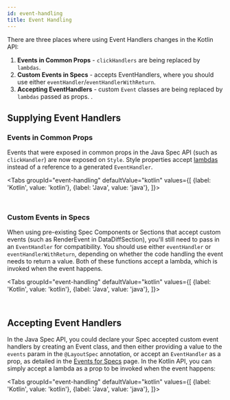 ```yaml
---
id: event-handling
title: Event Handling
---
```



There are three places where using Event Handlers changes in the Kotlin API:

1. **Events in Common Props** - `clickHandlers` are being replaced by `lambdas`.
2. **Custom Events in Specs** - accepts EventHandlers, where you should use either `eventHandler`/`eventHandlerWithReturn`.
3. **Accepting EventHandlers** - custom `Event` classes are being replaced by `lambdas` passed as props.
.

## Supplying Event Handlers

### Events in Common Props

Events that were exposed in common props in the Java Spec API (such as `clickHandler`) are now exposed on `Style`. Style properties accept [lambdas](https://kotlinlang.org/docs/lambdas.html) instead of a reference to a generated `EventHandler`.

<Tabs
  groupId="event-handling"
  defaultValue="kotlin"
  values={[
    {label: 'Kotlin', value: 'kotlin'},
    {label: 'Java', value: 'java'},
  ]}>
  <TabItem value="kotlin">

```kotlin file=sample/src/main/java/com/facebook/samples/litho/kotlin/documentation/EventComponent.kt start=start_example end=end_example
```

  </TabItem>
  <TabItem value="java">

```java file=sample/src/main/java/com/facebook/samples/litho/java/events/EventComponentSpec.java start=start_example end=end_example
```

  </TabItem>

</Tabs>

### Custom Events in Specs

When using pre-existing Spec Components or Sections that accept custom events (such as RenderEvent in DataDiffSection), you'll still need to pass in an `EventHandler` for compatibility. You should use either `eventHandler` or `eventHandlerWithReturn`, depending on whether the code handling the event needs to return a value. Both of these functions accept a lambda, which is invoked when the event happens.

<Tabs
  groupId="event-handling"
  defaultValue="kotlin"
  values={[
    {label: 'Kotlin', value: 'kotlin'},
    {label: 'Java', value: 'java'},
  ]}>
  <TabItem value="kotlin">

```kotlin file=sample/src/main/java/com/facebook/samples/litho/kotlin/documentation/SectionComponent.kt start=start_example end=end_example
```

  </TabItem>
  <TabItem value="java">

```java file=sample/src/main/java/com/facebook/samples/litho/java/events/SectionComponentSpec.java start=start_example end=end_example
```

  </TabItem>

</Tabs>

## Accepting Event Handlers

In the Java Spec API, you could declare your Spec accepted custom event handlers by creating an Event class, and then either providing a value to the `events` param in the `@LayoutSpec` annotation, or accept an `EventHandler` as a prop, as detailed in the [Events for Specs](/codegen/events-for-specs.md) page. In the Kotlin API, you can simply accept a lambda as a prop to be invoked when the event happens:

<Tabs
  groupId="event-handling"
  defaultValue="kotlin"
  values={[
    {label: 'Kotlin', value: 'kotlin'},
    {label: 'Java', value: 'java'},
  ]}>
  <TabItem value="kotlin">

```kotlin file=sample/src/main/java/com/facebook/samples/litho/kotlin/documentation/ClickEventComponent.kt start=start_example end=end_example
```

  </TabItem>
  <TabItem value="java">

```java file=sample/src/main/java/com/facebook/samples/litho/java/events/ClickEventComponentSpec.java start=start_example end=end_example
```

  </TabItem>

</Tabs>

